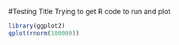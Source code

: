 #Testing Title
Trying to get R code to run and plot

```r
library(ggplot2)
qplot(rnorm(100000))
```
